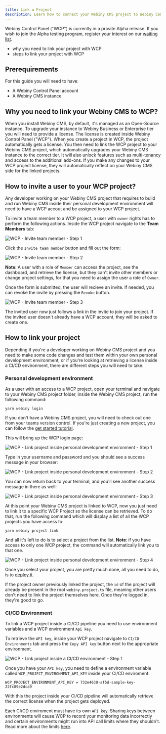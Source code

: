 ```yaml
---
title: Link a Project
description: Learn how to connect your Webiny CMS project to Webiny Control Panel
---
```



<Alert type="info" title="Can I use this?">

Webiny Control Panel ("WCP") is currently in a private Alpha release. If you wish to join the Alpha testing program, register your interest on our [waiting list](https://site.webiny.com/forms/business-waiting-list/).

</Alert>

<Alert type="success" title="What you'll learn">

- why you need to link your project with WCP
- steps to link your project with WCP

</Alert>

## Prerequirements

For this guide you will need to have:
- A Webiny Control Panel account
- A Webiny CMS instance

## Why you need to link your Webiny CMS to WCP?

When you install Webiny CMS, by default, it's managed as an Open-Source instance. To upgrade your instance to Webiny Business or Enterprise tier you will need to provide a license. The license is created inside Webiny Control Panel ("WCP"). When you create a project in WCP, the project automatically gets a license. You then need to link the WCP project to your Webiny CMS project, which automatically upgrades your Webiny CMS instance to the correct tier. It will also unlock features such as multi-tenancy and access to the additional add-ons. If you make any changes to your WCP project license, they will automatically reflect on your Webiny CMS side for the linked projects.

## How to invite a user to your WCP project?

Any developer working on your Webiny CMS project that requires to build and run Webiny CMS inside their personal development environment will need to have a WCP accout and be assigned to your WCP project.

To invite a team member to a WCP project, a user with `owner` rights has to perform the following actions. Inside the WCP project navigate to the **Team Members** tab:

![WCP - Invite team member - Step 1](./assets/link-a-project/invite-team-member-step1.png)

Click the `Invite team member` button and fill out the form:

![WCP - Invite team member - Step 2](./assets/link-a-project/invite-team-member-step2.png)

**Note**: A user with a role of `Member` can access the project, see the dashboard, and retrieve the license, but they can't invite other members or change project settings, for that you need to assign the user a role of `Owner`.

Once the form is submitted, the user will recieve an invite. If needed, you can revoke the invite by pressing the `Revoke` button.

![WCP - Invite team member - Step 3](./assets/link-a-project/invite-team-member-step3.png)

The invited user now just follows a link in the invite to join your project. If the invited user doesn't already have a WCP account, they will be asked to create one. 


## How to link your project

Depending if you're a developer working on Webiny CMS project and you need to make some code changes and test them within your own personal development environment, or if you're looking at retrieving a license inside a CI/CD environment, there are different steps you will need to take. 


### Personal development environment

As a user with an access to a WCP project, open your terminal and navigate to your Webiny CMS project folder, inside the Webiny CMS project, run the following command:
```shell
yarn webiny login
```

<Alert type="info" title="Where's my Webiny CMS project folder?">

If you don't have a Webiny CMS project, you will need to check out one from your teams version control. If you're just creating a new project, you can follow the [get started tutorial](../../docs/get-started/install-webiny).

</Alert>

This will bring up the WCP login page:

![WCP - Link project inside personal development environment - Step 1](./assets/link-a-project/link-personal-step1.png)


Type in your username and password and you should see a success message in your browser:

![WCP - Link project inside personal development environment - Step 2](./assets/link-a-project/link-personal-step2.png)

You can now return back to your terminal, and you'll see another success message in there as well: 

![WCP - Link project inside personal development environment - Step 3](./assets/link-a-project/link-personal-step3.png)

At this point your Webiny CMS project is linked to WCP, now you just need to link it to a specific WCP Project so the license can be retrieved. To do that, run the following command which will display a list of all the WCP projects you have access to:

```shell
yarn webiny project link
```

And all it's left to do is to select a project from the list. **Note**: if you have access to only one WCP project, the command will automatically link you to that one.

![WCP - Link project inside personal development environment - Step 4](./assets/link-a-project/link-personal-step4.png)

Once you select your project, you are pretty much done, all you need to do, is to [deploy it](/docs/core-development-concepts/basics/project-deployment). 

<Alert type="info" title="Project already defined">

If the project owner previously linked the project, the `id` of the project will already be present in the root `webiny.project.ts` file, meaning other users don't need to link the project themselves here. Once they're logged in, they're good to go.

</Alert>

### CI/CD Environment 

To link a WCP project inside a CI/CD pipeline you need to use environment variables and a WCP environment `Api key`.

To retrieve the `API key`, inside your WCP project navigate to `CI/CD Environments` tab and press the `Copy API key` button next to the appropriate environment.

![WCP - Link project inside a CI/CD environment - Step 1](./assets/link-a-project/link-cicd-step1.png)

Once you have your `API key`, you need to define a environment variable called `WCP_PROJECT_ENVIRONMENT_API_KEY` inside your CI/CD enviroment:

```plain
WCP_PROJECT_ENVIRONMENT_API_KEY = 732e4630-af5d-sample-key-22fc89e2dca9
```

With this the project inside your CI/CD pipeline will automatically retrieve the correct license when the project gets deployed. 

<Alert type="warning" title="Don't share API keys between environments">

Each CI/CD enviroment must have its own `API key`. Sharing keys between environments will cause WCP to record your monitoring data incorrectly and certain environments might run into API call limits where they shouldn't. Read more about the limits [here](./overview).

</Alert>